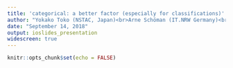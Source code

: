 ```yaml
---
title: 'categorical: a better factor (especially for classifications)'
author: "Yokako Toko (NSTAC, Japan)<br>Arne Schöman (IT.NRW Germany)<br>Jan van der Laan (CBS, Netherlands)"
date: "September 14, 2018"
output: ioslides_presentation
widescreen: true
---
```


```r
knitr::opts_chunk$set(echo = FALSE)
```

